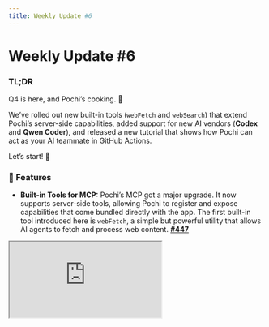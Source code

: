 ```yaml
---
title: Weekly Update #6
---
```


# Weekly Update #6

### TL;DR

Q4 is here, and Pochi’s cooking. 🍳

We’ve rolled out new built-in tools (`webFetch` and `webSearch`) that extend Pochi’s server-side capabilities, added support for new AI vendors (**Codex** and **Qwen Coder**), and released a new tutorial that shows how Pochi can act as your AI teammate in GitHub Actions.

Let’s start! 🧡

### 🚀 Features

- **Built-in Tools for MCP:** Pochi’s MCP got a major upgrade. It now supports server-side tools, allowing Pochi to register and expose capabilities that come bundled directly with the app. The first built-in tool introduced here is `webFetch`, a simple but powerful utility that allows AI agents to fetch and process web content. **[#447](https://github.com/TabbyML/pochi/issues/447)**

<div
className="w-12/15 md:ml-8 *:shadow-xl/30 *:rounded-lg"
  style={{
    position: "relative",
    paddingBottom: "53.7%",
    marginBottom: 20,
    height: 0,
    overflow: "hidden",
    maxWidth: "100%",
  }}
>
  <iframe
    src="https://drive.google.com/file/d/1Ad1BvIHacoxwyhScqv4qPsnSFEmeL_F6/preview"
    style={{
      position: "absolute",
      top: 0,
      left: 0,
      width: "100%",
      height: "100%",
      border: "none",
      borderRadius: "8px",
    }}
    allowFullScreen
    title="Manual Execution for Sub-tasks"
  />
</div>

- **New AI Vendor Support:** Pochi  now supports Qwen Coder and Codex, adding new model vendors alongside Claude, Gemini, and Copilot. We've also introduced native compatibility with Anthropic’s API format, enabling faster and more stable integration with Claude models. **[#52](https://github.com/TabbyML/pochi/issues/52)**, **[#304](https://github.com/TabbyML/pochi/issues/304)**, **[#302](https://github.com/TabbyML/pochi/issues/302)** 

  <div class="w-12/15 md:ml-8 *:shadow-xl/30 *:rounded-lg">![Codex / Qwen Support](./images/qwen-codex-support.png)</div>

### ✨ Enhancements

- **Model-Aware Workflows:** You can now define which model a workflow should use directly in its configuration. This gives you more control over which LLM handles each automation, especially useful if your team switches between providers like Claude, Gemini, or Codex. **[#343](https://github.com/TabbyML/pochi/issues/343)**

### 🐛 Bug fixes

- **Assistant Retry Logic:** Fixed an issue where assistant messages without tool calls were treated as new steps instead of retries, causing the retry count logic to behave incorrectly. **[#342](https://github.com/TabbyML/pochi/issues/342)**

- **Diff View in VS Code:** Files open before a diff operation are now reopened after accepting or rejecting changes, preserving your workspace layout. **[#440](https://github.com/TabbyML/pochi/issues/440)**

### 📖 Resources

- We’ve published a new tutorial: **[Build Your Own AI Teammate with Pochi in GitHub Actions](https://docs.getpochi.com/tutorials/pochi-github-actions/)**. Learn how Pochi can review and gatekeep PRs, enforce coding standards, open issues, and even run as a continuous background agent.


